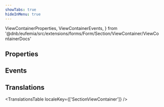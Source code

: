 ```yaml
---
showTabs: true
hideInMenu: true
---
```


  ViewContainerProperties,
  ViewContainerEvents,
} from '@dnb/eufemia/src/extensions/forms/Form/Section/ViewContainer/ViewContainerDocs'

## Properties

<PropertiesTable props={ViewContainerProperties} />

## Events

<PropertiesTable props={ViewContainerEvents} />

## Translations

<TranslationsTable localeKey={['SectionViewContainer']} />

